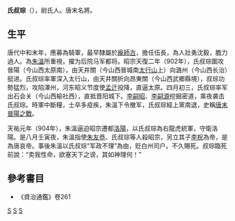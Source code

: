 '''氏叔琮'''（{{bd|？||904年||}}），尉氏人。唐末名將。

==生平==
唐代中和末年，應募為騎軍，最早隸屬於[[龐師古|龐師古]]，擔任伍長，為人壯勇沈毅，膽力過人。為[[朱溫|朱溫]]所重視，擢为后院马军都将。昭宗天復二年（902年），氏叔琮圍攻晉陽（今山西太原南），由天井關（今山西晉城南[[太行山|太行山]]上）向潞州（今山西长治）挺进。氏叔琮率軍深入太行山，由天井關折向昂東關（今山西武鄉縣境），叔琮功勢猛烈，攻陷澤州，河东昭义节度使[[孟迁|孟迁]]投降，直逼太原。四月初三，氏叔琮率军出石会关（今山西榆社西），直抵晋阳城下。[[李嗣昭|李嗣昭]]、[[李嗣源|李嗣源]]挖掘密道，乘夜袭击氏叔琮。時軍中斷糧，士卒多疫疾，朱溫下令撤军，氏叔琮經上黨南退，史稱[[唐末晉陽之戰|唐末晉陽之戰]]。

天祐元年（904年），朱溫逼迫昭宗遷都[[洛陽|洛陽]]，以氏叔琮為右龍虎統軍，守衛洛陽。是八月壬寅夜，朱溫指使[[朱友恭|朱友恭]]、氏叔琮等人殺昭宗，另立其子[[李柷|李柷]]為帝，是為唐哀帝。事後朱溫以氏叔琮“军政不理”為由，贬白州司户。不久賜死。叔琮臨死前說：“卖我性命，欲塞天下之谤，其如神理何！”

==參考書目==
{{refbegin}}
* 《資治通鑑》卷261
{{refend}}

[[Category:唐朝軍事人物|S]]
[[Category:尉氏人|S]]
[[Category:氏姓|S]]